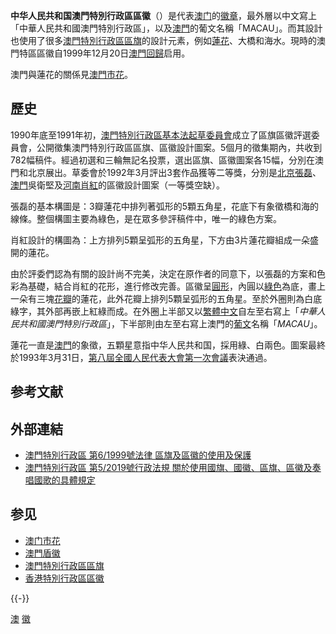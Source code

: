 {{Unreferenced|time=2022-03-29T10:11:30+00:00}}
{{Infobox coat of arms
|name             = 中華人民共和國澳門特別行政區區徽
|image            = Regional Emblem of Macau.svg
|image_width      = 200
|middle           = 
|middle_width     = 
|middle_caption   = 
|lesser           = 
|lesser_width     = 
|lesser_caption   = 
|armiger          = {{RAEM}}
|year_adopted     = 1999年12月20日
|crest            = 
|torse            = 
|shield           = 五星、[[蓮花|蓮花]]、大橋和海水
|supporters       = 
|compartment      = 
|motto            = 
|orders           = 
|other_elements   = 
|earlier_versions = 
|use              = 
}}
{{澳門文化}}

'''中华人民共和国澳門特別行政區區徽'''（{{lang-pt|Emblema regional da Região Administrativa Especial de Macau da República Popular da China}}）是代表[[澳门|澳门]]的[[徽章|徽章]]，最外層以中文寫上「中華人民共和國澳門特別行政區」，以及[[澳門|澳門]]的葡文名稱「MACAU」。而其設計也使用了很多[[澳門特別行政區區旗|澳門特別行政區區旗]]的設計元素，例如[[蓮花|蓮花]]、大橋和海水。現時的澳門特區區徽自1999年12月20日[[澳門回歸|澳門回歸]]启用。

澳門與蓮花的關係見[[澳門市花|澳門市花]]。

== 歷史 ==
1990年底至1991年初，[[澳門特別行政區基本法起草委員會|澳門特別行政區基本法起草委員會]]成立了區旗區徽評選委員會，公開徵集澳門特別行政區區旗、區徽設計圖案。5個月的徵集期內，共收到782幅稿件。經過初選和三輪無記名投票，選出區旗、區徽圖案各15幅，分別在澳門和北京展出。草委會於1992年3月評出3套作品獲等二等獎，分別是[[北京|北京]][[張磊|張磊]]、[[澳門|澳門]]吳衛堅及[[河南|河南]][[肖红_(设计师)|肖紅]]的區徽設計圖案（一等獎空缺）。

張磊的基本構圖是：3瓣蓮花中排列著弧形的5顆五角星，花底下有象徵橋和海的線條。整個構圖主要為綠色，是在眾多參評稿件中，唯一的綠色方案。

肖紅設計的構圖為：上方排列5顆呈弧形的五角星，下方由3片蓮花瓣組成一朵盛開的蓮花。

由於評委們認為有關的設計尚不完美，決定在原作者的同意下，以張磊的方案和色彩為基礎，結合肖紅的花形，進行修改完善。區徽呈[[圓形|圓形]]，內圓以[[綠色|綠色]]為底，畫上一朵有三塊[[花瓣|花瓣]]的蓮花，此外花瓣上排列5顆呈弧形的五角星。至於外圈則為白底綠字，其外部再嵌上紅綠而成。在外圈上半部又以[[繁體中文|繁體中文]]自左至右寫上「''中華人民共和國澳門特別行政區''」，下半部則由左至右寫上澳門的[[葡文|葡文]]名稱「''MACAU''」。

蓮花一直是[[澳門|澳門]]的象徵，五顆星意指中华人民共和国，採用綠、白兩色。圖案最終於1993年3月31日，[[第八屆全國人民代表大會第一次會議|第八屆全國人民代表大會第一次會議]]表決通過。

== 参考文献 ==
{{Reflist}}

== 外部連結 ==
{{Commonscat|Coats of arms of Macau}}
* [https://bo.io.gov.mo/bo/i/1999/01/lei06_cn.asp 澳門特別行政區 第6/1999號法律 區旗及區徽的使用及保護] {{Wayback|url=https://bo.io.gov.mo/bo/i/1999/01/lei06_cn.asp |date=20211021060610 }}
* [https://bo.io.gov.mo/bo/i/2019/05/regadm05_cn.asp 澳門特別行政區 第5/2019號行政法規 關於使用國旗、國徽、區旗、區徽及奏唱國歌的具體規定] {{Wayback|url=https://bo.io.gov.mo/bo/i/2019/05/regadm05_cn.asp |date=20211221073220 }}

== 参见 ==
{{Portal box|中华人民共和国|澳门}}
* [[澳门市花|澳门市花]]
* [[澳門盾徽|澳門盾徽]]
* [[澳門特別行政區區旗|澳門特別行政區區旗]]
* [[香港特別行政區區徽|香港特別行政區區徽]]

{{-}}
{{亚洲题目|國徽}}
{{澳門代表物}}

[[Category:中华人民共和国特别行政区区徽|澳]]
[[Category:澳門特別行政區代表物|徽]]
